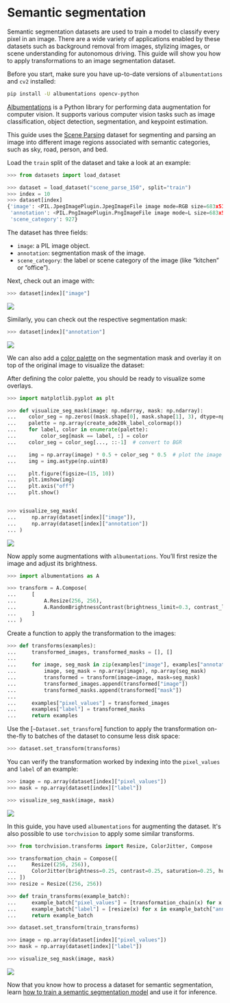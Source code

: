 # Semantic segmentation

Semantic segmentation datasets are used to train a model to classify every pixel in an image. There are
a wide variety of applications enabled by these datasets such as background removal from images, stylizing
images, or scene understanding for autonomous driving. This guide will show you how to apply transformations
to an image segmentation dataset.

Before you start, make sure you have up-to-date versions of `albumentations` and `cv2` installed:

```bash
pip install -U albumentations opencv-python
```

[Albumentations](https://albumentations.ai/) is a Python library for performing data augmentation
for computer vision. It supports various computer vision tasks such as image classification, object
detection, segmentation, and keypoint estimation.

This guide uses the [Scene Parsing](https://huggingface.co/datasets/scene_parse_150) dataset for segmenting
and parsing an image into different image regions associated with semantic categories, such as sky, road, person, and bed.

Load the `train` split of the dataset and take a look at an example:

```py
>>> from datasets import load_dataset

>>> dataset = load_dataset("scene_parse_150", split="train")
>>> index = 10
>>> dataset[index]
{'image': <PIL.JpegImagePlugin.JpegImageFile image mode=RGB size=683x512 at 0x7FB37B0EC810>,
 'annotation': <PIL.PngImagePlugin.PngImageFile image mode=L size=683x512 at 0x7FB37B0EC9D0>,
 'scene_category': 927}
```

The dataset has three fields:

* `image`: a PIL image object.
* `annotation`: segmentation mask of the image.
* `scene_category`: the label or scene category of the image (like “kitchen” or “office”).

Next, check out an image with:

```py
>>> dataset[index]["image"]
```

<div class="flex justify-center">
    <img src="https://huggingface.co/datasets/huggingface/documentation-images/resolve/main/datasets/image_seg.png">
</div>

Similarly, you can check out the respective segmentation mask:

```py
>>> dataset[index]["annotation"]
```

<div class="flex justify-center">
    <img src="https://huggingface.co/datasets/huggingface/documentation-images/resolve/main/datasets/seg_mask.png">
</div>

We can also add a [color palette](https://github.com/tensorflow/models/blob/3f1ca33afe3c1631b733ea7e40c294273b9e406d/research/deeplab/utils/get_dataset_colormap.py#L51) on the
segmentation mask and overlay it on top of the original image to visualize the dataset:

After defining the color palette, you should be ready to visualize some overlays. 

```py
>>> import matplotlib.pyplot as plt

>>> def visualize_seg_mask(image: np.ndarray, mask: np.ndarray):
...    color_seg = np.zeros((mask.shape[0], mask.shape[1], 3), dtype=np.uint8)
...    palette = np.array(create_ade20k_label_colormap())
...    for label, color in enumerate(palette):
...        color_seg[mask == label, :] = color
...    color_seg = color_seg[..., ::-1]  # convert to BGR

...    img = np.array(image) * 0.5 + color_seg * 0.5  # plot the image with the segmentation map
...    img = img.astype(np.uint8)

...    plt.figure(figsize=(15, 10))
...    plt.imshow(img)
...    plt.axis("off")
...    plt.show()


>>> visualize_seg_mask(
...     np.array(dataset[index]["image"]),
...     np.array(dataset[index]["annotation"])
... )
```

<div class="flex justify-center">
    <img src="https://huggingface.co/datasets/huggingface/documentation-images/resolve/main/datasets/seg_overlay.png">
</div>

Now apply some augmentations with `albumentations`. You’ll first resize the image and adjust its brightness.

```py
>>> import albumentations as A

>>> transform = A.Compose(
...     [
...         A.Resize(256, 256),
...         A.RandomBrightnessContrast(brightness_limit=0.3, contrast_limit=0.3, p=0.5),
...     ]
... )
```

Create a function to apply the transformation to the images:

```py
>>> def transforms(examples):
...     transformed_images, transformed_masks = [], []
...
...     for image, seg_mask in zip(examples["image"], examples["annotation"]):
...         image, seg_mask = np.array(image), np.array(seg_mask)
...         transformed = transform(image=image, mask=seg_mask)
...         transformed_images.append(transformed["image"])
...         transformed_masks.append(transformed["mask"])
...
...     examples["pixel_values"] = transformed_images
...     examples["label"] = transformed_masks
...     return examples
```

Use the [`~Dataset.set_transform`] function to apply the transformation on-the-fly to batches of the dataset to consume less disk space:

```py
>>> dataset.set_transform(transforms)
```

You can verify the transformation worked by indexing into the `pixel_values` and `label` of an example:

```py
>>> image = np.array(dataset[index]["pixel_values"])
>>> mask = np.array(dataset[index]["label"])

>>> visualize_seg_mask(image, mask)
```

<div class="flex justify-center">
    <img src="https://huggingface.co/datasets/huggingface/documentation-images/resolve/main/datasets/albumentations_seg.png">
</div>

In this guide, you have used `albumentations` for augmenting the dataset. It's also possible to use `torchvision` to apply some similar transforms. 

```py 
>>> from torchvision.transforms import Resize, ColorJitter, Compose

>>> transformation_chain = Compose([
...     Resize((256, 256)),
...     ColorJitter(brightness=0.25, contrast=0.25, saturation=0.25, hue=0.1)
... ])
>>> resize = Resize((256, 256))

>>> def train_transforms(example_batch):
...     example_batch["pixel_values"] = [transformation_chain(x) for x in example_batch["image"]]
...     example_batch["label"] = [resize(x) for x in example_batch["annotation"]]
...     return example_batch

>>> dataset.set_transform(train_transforms)

>>> image = np.array(dataset[index]["pixel_values"])
>>> mask = np.array(dataset[index]["label"])

>>> visualize_seg_mask(image, mask)
```

<div class="flex justify-center">
    <img src="https://huggingface.co/datasets/huggingface/documentation-images/resolve/main/datasets/torchvision_seg.png">
</div>

<Tip>

Now that you know how to process a dataset for semantic segmentation, learn
[how to train a semantic segmentation model](https://huggingface.co/docs/transformers/tasks/semantic_segmentation)
and use it for inference.

</Tip>